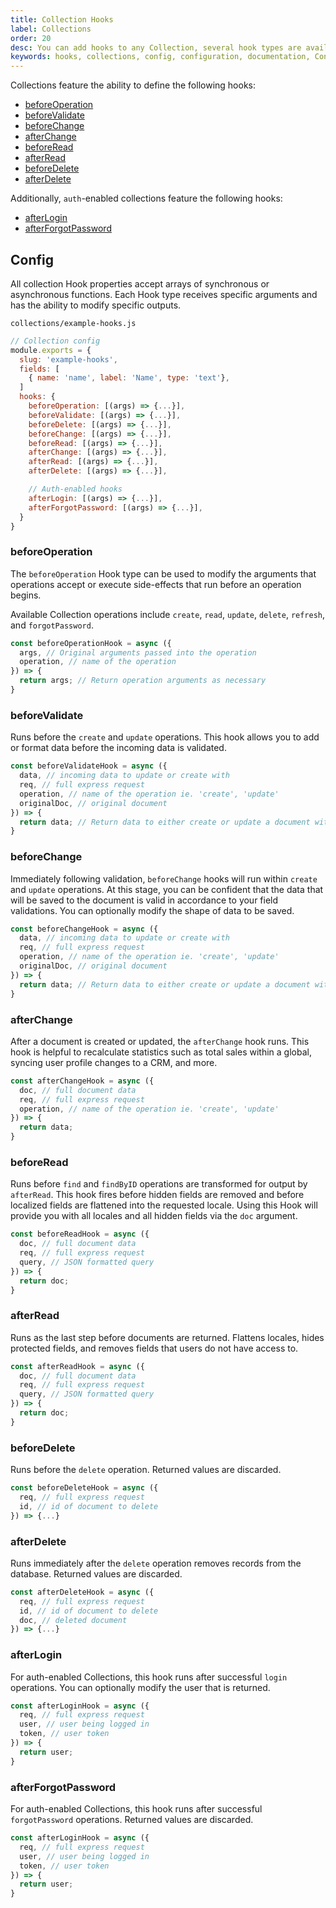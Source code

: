 ```yaml
---
title: Collection Hooks
label: Collections
order: 20
desc: You can add hooks to any Collection, several hook types are available including beforeChange, afterRead, afterDelete and more.
keywords: hooks, collections, config, configuration, documentation, Content Management System, cms, headless, javascript, node, react, express
---
```


Collections feature the ability to define the following hooks:

- [beforeOperation](#beforeOperation)
- [beforeValidate](#beforeValidate)
- [beforeChange](#beforeChange)
- [afterChange](#afterChange)
- [beforeRead](#beforeRead)
- [afterRead](#afterRead)
- [beforeDelete](#beforeDelete)
- [afterDelete](#afterDelete)

Additionally, `auth`-enabled collections feature the following hooks:

- [afterLogin](#afterLogin)
- [afterForgotPassword](#afterForgotPassword)

## Config

All collection Hook properties accept arrays of synchronous or asynchronous functions. Each Hook type receives specific arguments and has the ability to modify specific outputs.

`collections/example-hooks.js`
```js
// Collection config
module.exports = {
  slug: 'example-hooks',
  fields: [
    { name: 'name', label: 'Name', type: 'text'},
  ]
  hooks: {
    beforeOperation: [(args) => {...}],
    beforeValidate: [(args) => {...}],
    beforeDelete: [(args) => {...}],
    beforeChange: [(args) => {...}],
    beforeRead: [(args) => {...}],
    afterChange: [(args) => {...}],
    afterRead: [(args) => {...}],
    afterDelete: [(args) => {...}],

    // Auth-enabled hooks
    afterLogin: [(args) => {...}],
    afterForgotPassword: [(args) => {...}],
  }
}
```

### beforeOperation

The `beforeOperation` Hook type can be used to modify the arguments that operations accept or execute side-effects that run before an operation begins.

Available Collection operations include `create`, `read`, `update`, `delete`, `refresh`, and `forgotPassword`.

```js
const beforeOperationHook = async ({
  args, // Original arguments passed into the operation
  operation, // name of the operation
}) => {
  return args; // Return operation arguments as necessary
}
```

### beforeValidate

Runs before the `create` and `update` operations. This hook allows you to add or format data before the incoming data is validated.

```js
const beforeValidateHook = async ({
  data, // incoming data to update or create with
  req, // full express request
  operation, // name of the operation ie. 'create', 'update'
  originalDoc, // original document
}) => {
  return data; // Return data to either create or update a document with
}
```

### beforeChange

Immediately following validation, `beforeChange` hooks will run within `create` and `update` operations. At this stage, you can be confident that the data that will be saved to the document is valid in accordance to your field validations. You can optionally modify the shape of data to be saved.

```js
const beforeChangeHook = async ({
  data, // incoming data to update or create with
  req, // full express request
  operation, // name of the operation ie. 'create', 'update'
  originalDoc, // original document
}) => {
  return data; // Return data to either create or update a document with
}
```

### afterChange

After a document is created or updated, the `afterChange` hook runs. This hook is helpful to recalculate statistics such as total sales within a global, syncing user profile changes to a CRM, and more.

```js
const afterChangeHook = async ({
  doc, // full document data
  req, // full express request
  operation, // name of the operation ie. 'create', 'update'
}) => {
  return data;
}
```

### beforeRead

Runs before `find` and `findByID` operations are transformed for output by `afterRead`. This hook fires before hidden fields are removed and before localized fields are flattened into the requested locale. Using this Hook will provide you with all locales and all hidden fields via the `doc` argument.

```js
const beforeReadHook = async ({
  doc, // full document data
  req, // full express request
  query, // JSON formatted query
}) => {
  return doc;
}
```

### afterRead

Runs as the last step before documents are returned. Flattens locales, hides protected fields, and removes fields that users do not have access to.

```js
const afterReadHook = async ({
  doc, // full document data
  req, // full express request
  query, // JSON formatted query
}) => {
  return doc;
}
```

### beforeDelete

Runs before the `delete` operation. Returned values are discarded.

```js
const beforeDeleteHook = async ({
  req, // full express request
  id, // id of document to delete
}) => {...}
```

### afterDelete

Runs immediately after the `delete` operation removes records from the database. Returned values are discarded.

```js
const afterDeleteHook = async ({
  req, // full express request
  id, // id of document to delete
  doc, // deleted document
}) => {...}
```

### afterLogin

For auth-enabled Collections, this hook runs after successful `login` operations. You can optionally modify the user that is returned.

```js
const afterLoginHook = async ({
  req, // full express request
  user, // user being logged in
  token, // user token
}) => {
  return user;
}
```

### afterForgotPassword

For auth-enabled Collections, this hook runs after successful `forgotPassword` operations. Returned values are discarded.

```js
const afterLoginHook = async ({
  req, // full express request
  user, // user being logged in
  token, // user token
}) => {
  return user;
}
```
